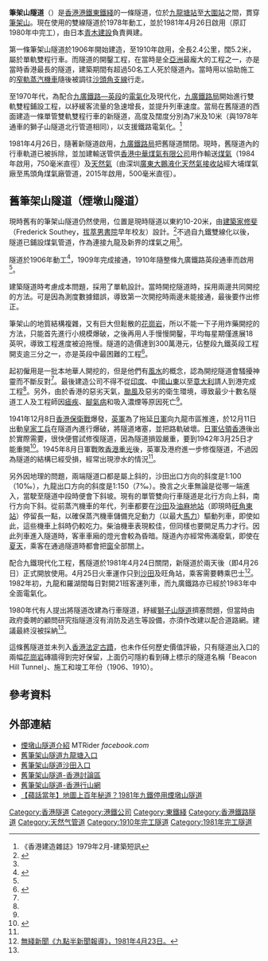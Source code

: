 {{Infobox Hong Kong Tunnel
| 隧道類型 = MTRRT
| 中文隧道名稱 = 筆架山隧道
| 英文隧道名稱 = Beacon Hill Tunnel
| 隧道標誌 =
| 港鐵隧道 = 是
| 港鐵路綫 = [[東鐵綫|東鐵綫]]
| 圖片 = Beacon Hill Tunnel 2015.jpg
| 圖片說明 = 筆架山隧道九龍塘端隧道口
| 路段總長度 = 2.4公里
| 車速限制 = 120[[千米每小时|公里每小時]] 
| 最高時速 = 120[[千米每小时|公里每小時]]
| 管道數量 = 1
| 軌道數目 = 雙軌道雙程
| 所在地區 = 跨越[[香港|香港]][[九龍|九龍]]及[[新界|新界]][[沙田區|沙田區]]
| 起點 = {{HKG}}[[九龍|九龍]][[九龍城區|九龍城區]][[九龍塘|九龍塘]][[歌和老街|歌和老街]]下
| 終點 = {{HKG}}[[新界|新界]][[沙田區|沙田區]][[大圍|大圍]]地龍口（在舊筆架山隧道及[[獅子山鐵路隧道|獅子山隧道]]以西）
| 隧道動工日期 = 1978年
| 隧道興建計劃 = 九廣鐵路—英段電氣化計劃
| 隧道舊名資料 = 
| 收費 = 已包括[[港鐵|港鐵]]車費內
| 通車日期 = {{start date and age|1981|4|26}}
| 興建模式 = KCR
| 擁有人 = [[九廣鐵路公司|九廣鐵路公司]]
| 管理機構 = [[香港鐵路有限公司|香港鐵路有限公司]]
}}
{{Infobox Hong Kong Tunnel
| 隧道類型 = [[中華煤氣|中華煤氣]]輸氣隧道（1981年前為鐵路隧道）
| 中文隧道名稱 = 舊筆架山隧道
| 英文隧道名稱 = Former Beacon Hill Tunnel
| 隧道標誌 =
| 圖片 = image:煙墩山隧道南口完工合照.jpg
| 圖片說明 = 煙墩山隧道南面出口完工合照 
| 路段總長度 = 2.4
| 車速限制 = 不適用
| 最高時速 = 不適用
| 管道數量 = 1
| 軌道數目 = 1981年停用前為單軌道單程
| 所在地區 = 跨越[[香港|香港]][[九龍|九龍]]及[[新界|新界]][[沙田區|沙田區]]
| 起點 = {{HKG}}[[九龍|九龍]][[九龍城區|九龍城區]][[九龍塘|九龍塘]][[歌和老街|歌和老街]]近畢架山道
| 終點 = {{HKG}}[[新界|新界]][[沙田區|沙田區]][[大圍|大圍]]地龍口毗鄰顯徑邨（在新筆架山隧道及[[獅子山隧道|獅子山隧道]]中間）
| 隧道動工日期 = 1906年
| 隧道興建計劃 = 九廣鐵路—英段
| 隧道舊名資料 = 煙墩山隧道、筆架山隧道   
| 收費 = 不適用
| 通車日期 = 1910年10月1日（1981年4月24日停用，1984年煤氣管道啟用，2015年天然氣管道啟用）
| 興建模式 = KCR
| 擁有人 = [[地政總署|地政總署]]
| 管理機構 = [[香港中華煤氣|香港中華煤氣]]（短期租約）
}}

'''筆架山隧道'''（{{lang-en|Beacon Hill Tunnel}}）是[[香港|香港]][[港鐵|港鐵]][[東鐵綫|東鐵綫]]的一條隧道，位於[[九龍塘站_(香港)|九龍塘站]]至[[大圍站|大圍站]]之間，貫穿[[筆架山_(香港)|筆架山]]。現在使用的雙線隧道於1978年動工，並於1981年4月26日啟用（原訂1980年中完工），由日本[[青木建設|青木建設]]負責興建。

第一條筆架山隧道於1906年開始建造，至1910年啟用，全長2.4公里，闊5.2米，屬於單軌雙程行車。而隧道的開鑿工程，在當時是全[[亞洲|亞洲]]最龐大的工程之一，亦是當時香港最長的隧道，建築期間有超過50名工人死於隧道內。當時用以協助施工的[[窄軌|窄軌]][[蒸汽機車|蒸汽機車]]隨後被調往[[沙頭角支線|沙頭角支線]]行走。

至1970年代，為配合[[九廣鐵路|九廣鐵路—英段]]的[[電氣化鐵路|電氣化]]及現代化，[[九廣鐵路局|九廣鐵路局]]開始進行雙軌雙程鋪設工程，以紓緩客流量的急速增長，並提升列車速度。當局在舊隧道的西面建造一條單管雙軌雙程行車的新隧道，高度及闊度分別為7米及10米（與1978年通車的獅子山隧道北行管道相同），以支援鐵路電氣化。<ref>《香港建造雜誌》1979年2月-建築短訊</ref>

1981年4月26日，隨著新隧道啟用，[[九廣鐵路局|九廣鐵路局]]把舊隧道關閉。現時，舊隧道內的行車軌道已被拆除，並加建輸送管供[[香港中華煤氣|香港中華煤氣有限公司]]用作輸送[[煤氣|煤氣]]（1984年啟用，750毫米直徑）及[[天然氣|天然氣]]（由深圳[[廣東大鵬液化天然氣接收站|廣東大鵬液化天然氣接收站]]經大埔煤氣廠至馬頭角煤氣廠管道，2015年啟用，500毫米直徑）。

== 舊筆架山隧道（煙墩山隧道） ==
現時舊有的筆架山隧道仍然使用，位置是現時隧道以東約10-20米，由[[建築師|建築家]][[修斐|修斐]]（Frederick Southey，[[拔萃男書院|拔萃男書院]]早年校友）設計。<ref name="FungChan-Yeung2009">{{cite book|author1=Yee Wang Fung|author2=Mo Wah Moira Chan-Yeung|title=To Serve and to Lead: History of the Diocesan Boys' School in Hong Kong|url=https://books.google.com/books?id=98-miRI2yAwC&pg=PA32|date=1 November 2009|publisher=Hong Kong University Press|isbn=978-962-209-998-2|pages=32–|access-date=2017-01-25|archive-date=2019-07-19|archive-url=https://web.archive.org/web/20190719063745/https://books.google.com/books?id=98-miRI2yAwC&pg=PA32|dead-url=no}}</ref>不過自九鐵雙線化以後，隧道已鋪設煤氣管道，作為連接九龍及新界的煤氣之用<ref name="BHTbook"/>。 

隧道於1906年動工<ref name="BHTbook">{{cite book |author1=阿史@史檔工作室 |title=區區有故講 |pages=70頁至71頁 |url=https://books.google.com/books?id=C41LDwAAQBAJ&pg=PA70&lpg=PA70 |accessdate=2019-02-06 |archive-date=2019-07-17 |archive-url=https://web.archive.org/web/20190717101430/https://books.google.com/books?id=C41LDwAAQBAJ&pg=PA70&lpg=PA70 |dead-url=no }}</ref>，1909年完成接通，1910年隨整條九廣鐵路英段通車而啟用<ref name="BHTbook"/>。

建築隧道時考慮成本問題，採用了單軌設計。當時開挖隧道時，採用兩邊共同開挖的方法。可是因為測度數據錯誤，導致第一次開挖時兩邊未能接通，最後要作出修正。

筆架山的地質結構複雜，又有巨大但鬆散的[[花崗岩|花崗岩]]，所以不能一下子用炸藥開挖的方法，只能首先進行小規模爆破，之後再用人手慢慢開鑿，平均每星期僅進展18英呎，導致工程進度被迫拖慢。隧道的造價達到300萬港元，佔整段九鐵英段工程開支逾三分之一，亦是英段中最困難的工程<ref name="Apple2015">{{cite news |title=【蘋話當年】地圖上百年秘道？1981年九鐵停用煙墩山隧道 |url=https://hk.news.appledaily.com/local/realtime/article/20150424/53659212 |accessdate=2019-02-06 |work=[[蘋果日報_(香港)|香港蘋果日報]] |date=2015-04-24 |archive-date=2018-11-27 |archive-url=https://web.archive.org/web/20181127022521/https://hk.news.appledaily.com/local/realtime/article/20150424/53659212 |dead-url=no }}</ref>。

起初僱用是一批本地華人開挖的，但是他們有[[風水|風水]]的概念，認為開挖隧道會騷擾神靈而不斷反對<ref name="Apple2015"/>。最後建造公司不得不從[[印度|印度]]、中國[[山東|山東]]以至[[意大利|意大利]]請人到港完成工程<ref name="BHTbook"/>。另外，由於香港的惡劣天氣，[[颱風|颱風]]及惡劣的衛生環境，導致最少十數名隧道工人及工程師因[[瘧疾|瘧疾]]、[[腳氣病|腳氣病]]和吸入濃煙等原因死亡<ref name="Apple2015"/>。

1941年12月8日[[香港保衛戰|香港保衛戰]]爆發，[[駐港英軍|英軍]]為了拖延[[日軍|日軍]]向九龍市區推進，於12月11日出動[[皇家工兵|皇家工兵]]在隧道內進行爆破，將隧道堵塞，並把路軌破壞。[[香港日佔時期|日軍佔領香港]]後出於實際需要，很快便嘗試修復隧道，因為隧道損毀嚴重，要到1942年3月25日才能重開<ref name="b9789888254347-174">{{cite book |author1=鄺智文 |coauthors=蔡耀倫 |title=孤獨前哨──太平洋戰爭中的香港戰役 |date=2013-09 |publisher=天地圖書 |location=香港 |isbn=9789888254347 |pages=174}}</ref>。1945年8月日軍戰敗[[香港重光|香港重光]]後，英軍及港府進一步修復隧道，不過因為隧道的結構已經受損，經常出現滲水的情況<ref name="Apple2015"/>。

另外因地理的問題，兩端隧道口都是屬上斜的，沙田出口方向的斜度是1:100（10‰），九龍出口方向的斜度是1:150（7‰）。換言之火車無論是從哪一端進入，當駛至隧道中段時便會下斜坡。現有的單管雙向行車隧道是北行方向上斜，南行方向下斜。從前蒸汽機車的年代，列車都要在[[沙田站|沙田]]及[[油麻地站_(九廣鐵路英段)|油麻地站]]（即現時[[旺角東站|旺角東站]]）停留長一點，以確保蒸汽機車儲備充足動力（以最大[[馬力|馬力]]）驅動列車，即使如此，這些機車上斜時仍較吃力。柴油機車表現較佳，但同樣也要開足馬力才行。因此列車進入隧道時，客車車廂的燈光會較為昏暗。隧道內亦經常佈滿廢氣，即使在[[夏天|夏天]]，乘客在通過隧道時都會把[[窗|窗]]全部關上。

配合九鐵現代化工程，舊隧道於1981年4月24日關閉，新隧道於兩天後（即4月26日）正式開放使用。4月25日火車運作只到[[沙田站|沙田]]及旺角站，乘客需要轉乘巴士<ref>[https://www.youtube.com/watch?v=gS0YQa3L1bw 無綫新聞《九點半新聞報導》，1981年4月23日。]</ref>。1982年初，九龍和羅湖間每日對開21班客運列車，而九廣鐵路亦已經於1983年中全面電氣化。

1980年代有人提出將隧道改建為行車隧道，紓緩[[獅子山隧道|獅子山隧道]]擠塞問題，但當時由政府委聘的顧問研究指隧道沒有消防及逃生等設備，亦須作改建以配合道路網。建議最終沒被採納<ref name="Apple2015"/>。

這條舊隧道並未列入[[香港法定古蹟|香港法定古蹟]]，也未作任何歷史價值評級，只有隧道出入口的兩幅[[花崗岩|花崗岩]]磚牆得到完好保留，上面仍可隱約看到磚上標示的隧道名稱「Beacon Hill Tunnel」、施工和竣工年份（1906、1910）。

== 參考資料 ==
{{reflist}}

== 外部連結 ==
* [https://www.facebook.com/MTRiders/photos/a.1551348581765604.1073741829.1550011891899273/1875031976063928/ 煙墩山隧道介紹] {{Wayback|url=https://www.facebook.com/MTRiders/photos/a.1551348581765604.1073741829.1550011891899273/1875031976063928/ |date=20170309212740 }} MTRider ''facebook.com''
* [http://farm3.static.flickr.com/2121/2312426690_3b02b80fa0.jpg 舊筆架山隧道九龍塘入口] {{Wayback|url=http://farm3.static.flickr.com/2121/2312426690_3b02b80fa0.jpg |date=20190916055955 }}
* [http://www.hk-place.com/picture.php?pic=p339007 舊筆架山隧道沙田入口] {{Wayback|url=http://www.hk-place.com/picture.php?pic=p339007 |date=20190723103336 }}
* [http://www.discuss.com.hk/viewthread.php?tid=3708059 舊筆架山隧道-香港討論區] {{Wayback|url=http://www.discuss.com.hk/viewthread.php?tid=3708059 |date=20191014151440 }}
* [http://www.hiking.com.hk/discus/messages/2192/13268.html?1140969955 舊筆架山隧道-香港行山網] {{Wayback|url=http://www.hiking.com.hk/discus/messages/2192/13268.html?1140969955 |date=20160414183510 }}
* [http://hk.apple.nextmedia.com/realtime/news/20150424/53659212 【蘋話當年】地圖上百年秘道？1981年九鐵停用煙墩山隧道] {{Wayback|url=http://hk.apple.nextmedia.com/realtime/news/20150424/53659212 |date=20170926185120 }}

[[Category:香港隧道|Category:香港隧道]]
[[Category:港鐵公司|Category:港鐵公司]]
[[Category:東鐵綫|Category:東鐵綫]]
[[Category:香港鐵路隧道|Category:香港鐵路隧道]]
[[Category:天然气管道|Category:天然气管道]]
[[Category:1910年完工隧道|Category:1910年完工隧道]]
[[Category:1981年完工隧道|Category:1981年完工隧道]]